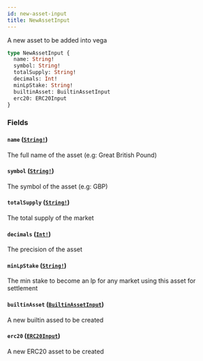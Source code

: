 ```yaml
---
id: new-asset-input
title: NewAssetInput
---
```


A new asset to be added into vega

```graphql
type NewAssetInput {
  name: String!
  symbol: String!
  totalSupply: String!
  decimals: Int!
  minLpStake: String!
  builtinAsset: BuiltinAssetInput
  erc20: ERC20Input
}
```

### Fields

#### `name` ([`String!`](/docs/graphql/scalars/string))

The full name of the asset (e.g: Great British Pound)

#### `symbol` ([`String!`](/docs/graphql/scalars/string))

The symbol of the asset (e.g: GBP)

#### `totalSupply` ([`String!`](/docs/graphql/scalars/string))

The total supply of the market

#### `decimals` ([`Int!`](/docs/graphql/scalars/int))

The precision of the asset

#### `minLpStake` ([`String!`](/docs/graphql/scalars/string))

The min stake to become an lp for any market using this asset for settlement

#### `builtinAsset` ([`BuiltinAssetInput`](/docs/graphql/inputs/builtin-asset-input))

A new builtin assed to be created

#### `erc20` ([`ERC20Input`](/docs/graphql/inputs/erc-20-input))

A new ERC20 asset to be created
